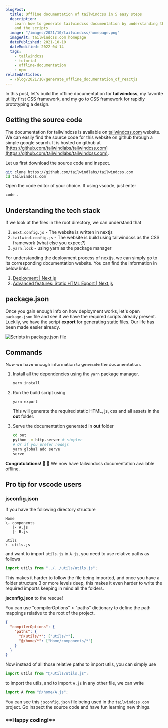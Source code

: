 ```yaml
---
blogPost:
  title: Offline documentation of tailwindcss in 5 easy steps
  description:
    Learn how to generate tailwindcss documentation by understanding the repo
    and the scripts
  image: "/images/2021/10/tailwindcss/homepage.png"
  imageAlt: tailwindcss.com homepage
  datePublished: 2021-10-10
  dateModified: 2022-04-14
  tags:
    - tailwindcss
    - tutorial
    - offline-documentation
    - npm
relatedArticles:
  - /blog/2021/10/generate_offline_documentation_of_reactjs
---
```


In this post, let's build the offline documentation for **tailwindcss**, my
favorite utility first CSS framework, and my go to CSS framework for rapidly
prototyping a design.

## Getting the source code

The documentation for tailwindcss is available on
[tailwindcss.com](https://tailwindcss.com) website. We can easily find the
source code for this website on github through a simple google search. It is
hosted on github at
[https://github.com/tailwindlabs/tailwindcss.com](https://github.com/tailwindlabs/tailwindcss.com).

Let us first download the source code and inspect.

```bash
git clone https://github.com/tailwindlabs/tailwindcss.com
cd tailwindcss.com
```

Open the code editor of your choice. If using vscode, just enter

```bash
code .
```

## Understanding the tech stack

If we look at the files in the root directory, we can understand that

1. `next.config.js` - The website is written in nextjs
1. `tailwind.config.js` - The website is build using tailwindcss as the CSS
   framework (what else you expect?)
1. `yarn.lock` - using yarn as the package manager

For understanding the deployment process of nextjs, we can simply go to its
corresponding documentation website. You can find the information in below
links.

1. [Deployment | Next.js](https://nextjs.org/docs/deployment)
1. [Advanced features: Static HTML Export | Next.js](https://nextjs.org/docs/advanced-features/static-html-export)

## package.json

Once you gain enough info on how deployment works, let's open `package.json`
file and see if we have the required scripts already present. Luckily, we have
the script **export** for generating static files. Our life has been made easier
already.

![Scripts in package.json file](/images/2021/10/tailwindcss/packagejson_scripts.png)

## Commands

Now we have enough information to generate the documentation.

1. Install all the dependencies using the `yarn` package manager.

   ```bash
   yarn install
   ```

1. Run the build script using

   ```bash
   yarn export
   ```

   This will generate the required static HTML, js, css and all assets in the
   **out** folder.

1. Serve the documentation generated in **out** folder

   ```sh
   cd out
   python -m http.server # simpler
   # Or if you prefer nodejs
   yarn global add serve
   serve
   ```

**Congratulations!** :clap: :bouquet: We now have tailwindcss documentation
available offline.

## Pro tip for vscode users

### jsconfig.json

If you have the following directory structure

```
Home
\- components
   |- A.js
   |- B.js

utils
\- utils.js
```

and want to import `utils.js` in `A.js`, you need to use relative paths as
follows

```js
import utils from "../../utils/utils.js";
```

This makes it harder to follow the file being imported, and once you have a
folder structure 3 or more levels deep, this makes it even harder to write the
required imports keeping in mind all the folders.

**jsconfig.json** to the rescue!

You can use "compilerOptions" > "paths" dictionary to define the path mappings
relative to the root of the project.

```json
{
  "compilerOptions": {
    "paths": {
      "@/utils/*": ["utils/*"],
      "@/home/*": ["Home/components/*"]
    }
  }
}
```

Now instead of all those relative paths to import utils, you can simply use

```js
import utils from "@/utils/utils.js";
```

to import the utils, and to import `A.js` in any other file, we can write

```js
import A from "@/home/A.js";
```

You can see this `jsconfig.json` file being used in the `tailwindcss.com`
project. Go inspect the source code and have fun learning new things.

<h3 className="text-center">**Happy coding!**</h3>
